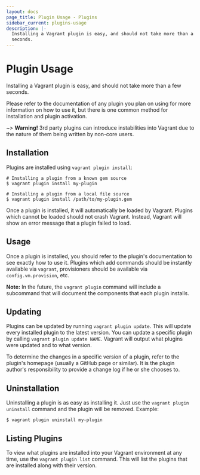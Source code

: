 ```yaml
---
layout: docs
page_title: Plugin Usage - Plugins
sidebar_current: plugins-usage
description: |-
  Installing a Vagrant plugin is easy, and should not take more than a few
  seconds.
---
```


# Plugin Usage

Installing a Vagrant plugin is easy, and should not take more than a few seconds.

Please refer to the documentation of any plugin you plan on using for
more information on how to use it, but there is one common method for
installation and plugin activation.

~> **Warning!** 3rd party plugins can introduce instabilities
into Vagrant due to the nature of them being written by non-core users.

## Installation

Plugins are installed using `vagrant plugin install`:

```shell
# Installing a plugin from a known gem source
$ vagrant plugin install my-plugin

# Installing a plugin from a local file source
$ vagrant plugin install /path/to/my-plugin.gem
```

Once a plugin is installed, it will automatically be loaded by Vagrant.
Plugins which cannot be loaded should not crash Vagrant. Instead,
Vagrant will show an error message that a plugin failed to load.

## Usage

Once a plugin is installed, you should refer to the plugin's documentation
to see exactly how to use it. Plugins which add commands should be instantly
available via `vagrant`, provisioners should be available via
`config.vm.provision`, etc.

**Note:** In the future, the `vagrant plugin` command will include a
subcommand that will document the components that each plugin installs.

## Updating

Plugins can be updated by running `vagrant plugin update`. This will
update every installed plugin to the latest version. You can update a
specific plugin by calling `vagrant plugin update NAME`. Vagrant will
output what plugins were updated and to what version.

To determine the changes in a specific version of a plugin, refer to
the plugin's homepage (usually a GitHub page or similar). It is the
plugin author's responsibility to provide a change log if he or she
chooses to.

## Uninstallation

Uninstalling a plugin is as easy as installing it. Just use the
`vagrant plugin uninstall` command and the plugin will be removed. Example:

```shell
$ vagrant plugin uninstall my-plugin
```

## Listing Plugins

To view what plugins are installed into your Vagrant environment at
any time, use the `vagrant plugin list` command. This will list the plugins
that are installed along with their version.
